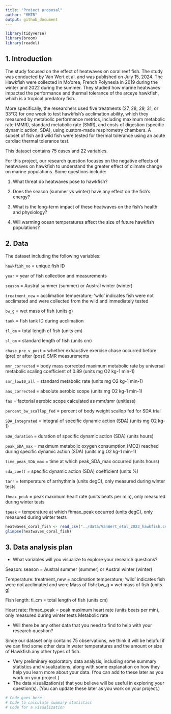 ```yaml
---
title: "Project proposal"
author: "MMTR"
output: github_document
---
```


```r
library(tidyverse)
library(broom)
library(readxl)
```

## 1. Introduction
The study focused on the effect of heatwaves on coral reef fish. The study was conducted by Van Wert et al. and was published on July 15, 2024. The Hawkfish were collected in Mo'orea, French Polynesia in 2019 during the winter and 2022 during the summer. They studied how marine heatwaves impacted the performance and thermal tolerance of the arceye hawkfish, which is a tropical predatory fish. 

More specifically, the researchers used five treatments (27, 28, 29, 31, or 33°C) for one week to test hawkfish’s acclimation ability, which they measured by metabolic performance metrics, including maximum metabolic rate (MMR), standard metabolic rate (SMR), and costs of digestion (specific dynamic action, SDA), using custom-made respirometry chambers. A subset of fish and wild fish were tested for thermal tolerance using an acute cardiac thermal tolerance test. 

This dataset contains 75 cases and 22 variables.

For this project, our research question focuses on the negative effects of heatwaves on hawkfish to understand the greater effect of climate change on marine populations. Some questions include:

1. What threat do heatwaves pose to hawkfish?

2. Does the season (summer vs winter) have any effect on the fish’s energy?

3. What is the long-term impact of these heatwaves on the fish’s health and physiology?

4. Will warming ocean temperatures affect the size of future hawkfish populations?

## 2. Data

The dataset including the following variables:

`hawkfish_no` = unique fish ID

`year` = year of fish collection and measurements

`season` = Austral summer (summer) or Austral winter (winter)

`treatment_new` = acclimation temperature; 'wild' indicates fish were not acclimated and were collected from the wild and immediately tested

`bw_g` = wet mass of fish (units g)

`tank` = fish tank ID during acclimation

`tl_cm` = total length of fish (units cm)

`sl_cm` = standard length of fish (units cm)

`chase_pre_v_post` = whether exhaustive exercise chase occurred before (pre) or after (post) SMR measurements

`mmr_corrected` = body mass corrected maximum metabolic rate by universal metabolic scaling coefficient of 0.89 (units mg O2 kg-1 min-1)

`smr_low10_all` = standard metabolic rate (units mg O2 kg-1 min-1)

`aas_corrected` = absolute aerobic scope (units mg O2 kg-1 min-1)

`fas` = factorial aerobic scope calculated as mmr/smr (unitless)

`percent_bw_scallop_fed` = percent of body weight scallop fed for SDA trial

`SDA_integrated` = integral of specific dynamic action (SDA) (units mg O2 kg-1)

`SDA_duration` = duration of specific dynamic action (SDA) (units hours)

`peak_SDA_max` = maximum metabolic oxygen consumption (MO2) reached during specific dynamic action (SDA) (units mg O2 kg-1 min-1)

`time_peak_SDA_max` = time at which peak_SDA_max occurred (units hours)

`sda_coeff` = specific dynamic action (SDA) coefficient (units %)

`tarr` = temperature of arrhythmia (units degC), only measured during winter tests

`fhmax_peak` = peak maximum heart rate (units beats per min), only measured during winter tests

`tpeak` = temperature at which fhmax_peak occurred (units degC), only measured during winter tests


```r
heatwaves_coral_fish <- read_csv("../data/VanWert_etal_2023_hawkfish.csv")
glimpse(heatwaves_coral_fish)
```

## 3. Data analysis plan

- What variables will you visualize to explore your research questions?

Season: season = Austral summer (summer) or Austral winter (winter)

Temperature: treatment_new = acclimation temperature; 'wild' indicates fish were not acclimated and were 
Mass of fish: bw_g = wet mass of fish (units g)

Fish length: tl_cm = total length of fish (units cm)

Heart rate: fhmax_peak = peak maximum heart rate (units beats per min), only measured during winter tests
Metabolic rate

- Will there be any other data that you need to find to help with your research question?

Since our dataset only contains 75 observations, we think it will be helpful if we can find some other data in water temperatures and the amount or size of Hawkfish any other types of fish.

- Very preliminary exploratory data analysis, including some summary statistics and visualizations, along with some explanation on how they help you learn more about your data. (You can add to these later as you work on your project.)
- The data visualization(s) that you believe will be useful in exploring your question(s). (You can update these later as you work on your project.)


```r
# Code goes here
# Code to calculate summary statistics
# Code for a visualization
```
